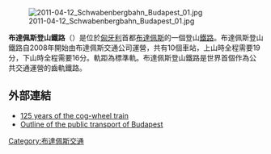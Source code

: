 [[File:2011-04-12_Schwabenbergbahn_Budapest_01.jpg|thumb]]

'''布達佩斯登山鐵路'''（{{lang-hu|Budapesti Fogaskerekű Vasút}}）是位於[[匈牙利|匈牙利]]首都[[布達佩斯|布達佩斯]]的一個登山[[鐵路|鐵路]]。布達佩斯登山鐵路自2008年開始由布達佩斯交通公司運營，共有10個車站，上山時全程需要19分，下山時全程需要16分。軌距為標準軌。布達佩斯登山鐵路是世界首個作為公共交通運營的齒軌鐵路。
== 外部連結 ==
{{commons category|Budapest Cog Railway}}
*[http://www.bkv.hu/kiadvanyaink/jub002/index.html 125 years of the cog-wheel train] {{Wayback|url=http://www.bkv.hu/kiadvanyaink/jub002/index.html |date=20151022025944 }}
*[http://metros.hu/terkep/nagyterkep.html Outline of the public transport of Budapest] {{Wayback|url=http://metros.hu/terkep/nagyterkep.html |date=20150904150505 }}
{{coord|47|30|44|N|19|01|08|E|region:HU_type:landmark_source:kolossus-dewiki|display=title}}
[[Category:布達佩斯交通|Category:布達佩斯交通]]